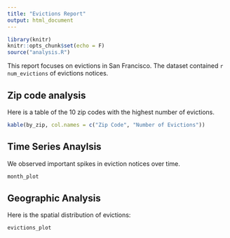 ```yaml
---
title: "Evictions Report"
output: html_document
---
```


```r
library(knitr)
knitr::opts_chunk$set(echo = F)
source("analysis.R")
```
This report focuses on evictions in San Francisco. The dataset contained `r num_evictions` of evictions notices.

## Zip code analysis
Here is a table of the 10 zip codes with the highest number of evictions.

``` r
kable(by_zip, col.names = c("Zip Code", "Number of Evictions"))
```

## Time Series Anaylsis
We observed important spikes in eviction notices over time. 

``` r
month_plot
```

## Geographic Analysis
Here is the spatial distribution of evictions:
``` r
evictions_plot
```


